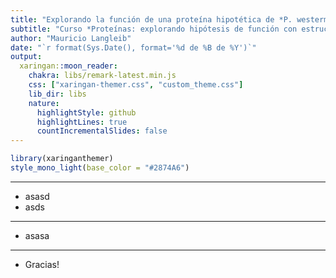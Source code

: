 ```yaml
---
title: "Explorando la función de una proteína hipotética de *P. westermani*"
subtitle: "Curso *Proteínas: explorando hipótesis de función con estructuras y secuencias*"
author: "Mauricio Langleib"
date: "`r format(Sys.Date(), format='%d de %B de %Y')`"
output:
  xaringan::moon_reader:
    chakra: libs/remark-latest.min.js 
    css: ["xaringan-themer.css", "custom_theme.css"]
    lib_dir: libs
    nature:
      highlightStyle: github
      highlightLines: true
      countIncrementalSlides: false
---
```


```r
library(xaringanthemer)
style_mono_light(base_color = "#2874A6")
```

---

- asasd
- asds

---

- asasa

---

- Gracias!
